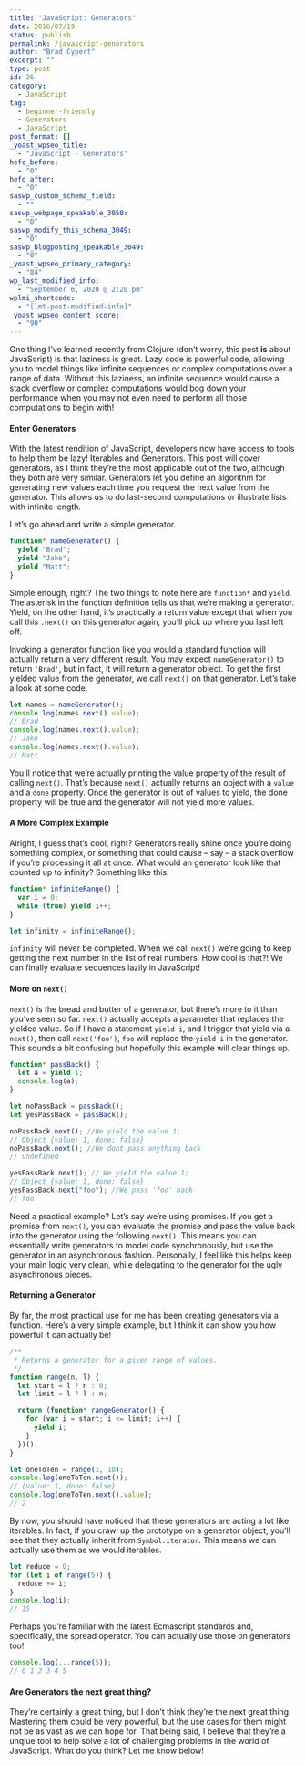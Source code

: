 ```yaml
---
title: "JavaScript: Generators"
date: 2016/07/19
status: publish
permalink: /javascript-generators
author: "Brad Cypert"
excerpt: ""
type: post
id: 26
category:
  - JavaScript
tag:
  - beginner-friendly
  - Generators
  - JavaScript
post_format: []
_yoast_wpseo_title:
  - "JavaScript - Generators"
hefo_before:
  - "0"
hefo_after:
  - "0"
saswp_custom_schema_field:
  - ""
saswp_webpage_speakable_3050:
  - "0"
saswp_modify_this_schema_3049:
  - "0"
saswp_blogposting_speakable_3049:
  - "0"
_yoast_wpseo_primary_category:
  - "84"
wp_last_modified_info:
  - "September 6, 2020 @ 2:20 pm"
wplmi_shortcode:
  - "[lmt-post-modified-info]"
_yoast_wpseo_content_score:
  - "90"
---
```


One thing I’ve learned recently from Clojure (don’t worry, this post **is** about JavaScript) is that laziness is great. Lazy code is powerful code, allowing you to model things like infinite sequences or complex computations over a range of data. Without this laziness, an infinite sequence would cause a stack overflow or complex computations would bog down your performance when you may not even need to perform all those computations to begin with!

#### Enter Generators

With the latest rendition of JavaScript, developers now have access to tools to help them be lazy! Iterables and Generators. This post will cover generators, as I think they’re the most applicable out of the two, although they both are very similar. Generators let you define an algorithm for generating new values each time you request the next value from the generator. This allows us to do last-second computations or illustrate lists with infinite length.

Let’s go ahead and write a simple generator.

```javascript
function* nameGenerator() {
  yield "Brad";
  yield "Jake";
  yield "Matt";
}
```

Simple enough, right? The two things to note here are `function*` and `yield`. The asterisk in the function definition tells us that we’re making a generator. Yield, on the other hand, it’s practically a return value except that when you call this `.next()` on this generator again, you’ll pick up where you last left off.

Invoking a generator function like you would a standard function will actually return a very different result. You may expect `nameGenerator()` to return `'Brad'`, but in fact, it will return a generator object. To get the first yielded value from the generator, we call `next()` on that generator. Let’s take a look at some code.

```javascript
let names = nameGenerator();
console.log(names.next().value);
// Brad
console.log(names.next().value);
// Jake
console.log(names.next().value);
// Matt
```

You’ll notice that we’re actually printing the value property of the result of calling `next()`. That’s because `next()` actually returns an object with a `value` and a `done` property. Once the generator is out of values to yield, the done property will be true and the generator will not yield more values.

#### A More Complex Example

Alright, I guess that’s cool, right? Generators really shine once you’re doing something complex, or something that could cause – say – a stack overflow if you’re processing it all at once. What would an generator look like that counted up to infinity? Something like this:

```javascript
function* infiniteRange() {
  var i = 0;
  while (true) yield i++;
}

let infinity = infiniteRange();
```

`infinity` will never be completed. When we call `next()` we’re going to keep getting the next number in the list of real numbers. How cool is that?! We can finally evaluate sequences lazily in JavaScript!

#### More on `next()`

`next()` is the bread and butter of a generator, but there’s more to it than you’ve seen so far. `next()` actually accepts a parameter that replaces the yielded value. So if I have a statement `yield i`, and I trigger that yield via a `next()`, then call `next('foo')`, `foo` will replace the `yield i` in the generator. This sounds a bit confusing but hopefully this example will clear things up.

```javascript
function* passBack() {
  let a = yield 1;
  console.log(a);
}

let noPassBack = passBack();
let yesPassBack = passBack();

noPassBack.next(); //We yield the value 1;
// Object {value: 1, done: false}
noPassBack.next(); //We dont pass anything back
// undefined

yesPassBack.next(); // We yield the value 1;
// Object {value: 1, done: false}
yesPassBack.next("foo"); //We pass 'foo' back
// foo
```

Need a practical example? Let’s say we’re using promises. If you get a promise from `next()`, you can evaluate the promise and pass the value back into the generator using the following `next()`. This means you can essentially write generators to model code synchronously, but use the generator in an asynchronous fashion. Personally, I feel like this helps keep your main logic very clean, while delegating to the generator for the ugly asynchronous pieces.

#### Returning a Generator

By far, the most practical use for me has been creating generators via a function. Here’s a very simple example, but I think it can show you how powerful it can actually be!

```javascript
/**
 * Returns a generator for a given range of values.
 */
function range(n, l) {
  let start = l ? n : 0;
  let limit = l ? l : n;

  return (function* rangeGenerator() {
    for (var i = start; i <= limit; i++) {
      yield i;
    }
  })();
}

let oneToTen = range(1, 10);
console.log(oneToTen.next());
// {value: 1, done: false}
console.log(oneToTen.next().value);
// 2
```

By now, you should have noticed that these generators are acting a lot like iterables. In fact, if you crawl up the prototype on a generator object, you’ll see that they actually inherit from `Symbol.iterator`. This means we can actually use them as we would iterables.

```javascript
let reduce = 0;
for (let i of range(5)) {
  reduce += i;
}
console.log(i);
// 15
```

Perhaps you’re familiar with the latest Ecmascript standards and, specifically, the spread operator. You can actually use those on generators too!

```javascript
console.log(...range(5));
// 0 1 2 3 4 5
```

#### Are Generators the next great thing?

They’re certainly a great thing, but I don’t think they’re the next great thing. Mastering them could be very powerful, but the use cases for them might not be as vast as we can hope for. That being said, I believe that they’re a unqiue tool to help solve a lot of challenging problems in the world of JavaScript. What do you think? Let me know below!
